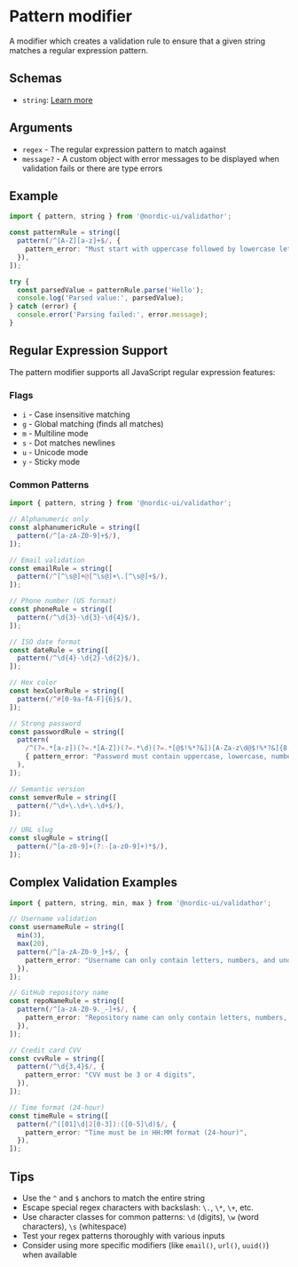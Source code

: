# Pattern modifier

A modifier which creates a validation rule to ensure that a given string matches a regular expression pattern.

## Schemas

- `string`: [Learn more](/schemas/string)

## Arguments

- `regex` - The regular expression pattern to match against
- `message?` - A custom object with error messages to be displayed when validation fails or there are type errors

## Example

```ts showLineNumbers
import { pattern, string } from '@nordic-ui/validathor';

const patternRule = string([
  pattern(/^[A-Z][a-z]+$/, {
    pattern_error: "Must start with uppercase followed by lowercase letters",
  }),
]);

try {
  const parsedValue = patternRule.parse('Hello');
  console.log('Parsed value:', parsedValue);
} catch (error) {
  console.error('Parsing failed:', error.message);
}
```

## Regular Expression Support

The pattern modifier supports all JavaScript regular expression features:

### Flags
- `i` - Case insensitive matching
- `g` - Global matching (finds all matches)
- `m` - Multiline mode
- `s` - Dot matches newlines
- `u` - Unicode mode
- `y` - Sticky mode

### Common Patterns

```ts showLineNumbers
import { pattern, string } from '@nordic-ui/validathor';

// Alphanumeric only
const alphanumericRule = string([
  pattern(/^[a-zA-Z0-9]+$/),
]);

// Email validation
const emailRule = string([
  pattern(/^[^\s@]+@[^\s@]+\.[^\s@]+$/),
]);

// Phone number (US format)
const phoneRule = string([
  pattern(/^\d{3}-\d{3}-\d{4}$/),
]);

// ISO date format
const dateRule = string([
  pattern(/^\d{4}-\d{2}-\d{2}$/),
]);

// Hex color
const hexColorRule = string([
  pattern(/^#[0-9a-fA-F]{6}$/),
]);

// Strong password
const passwordRule = string([
  pattern(
    /^(?=.*[a-z])(?=.*[A-Z])(?=.*\d)(?=.*[@$!%*?&])[A-Za-z\d@$!%*?&]{8,}$/,
    { pattern_error: "Password must contain uppercase, lowercase, number and special character" }
  ),
]);

// Semantic version
const semverRule = string([
  pattern(/^\d+\.\d+\.\d+$/),
]);

// URL slug
const slugRule = string([
  pattern(/^[a-z0-9]+(?:-[a-z0-9]+)*$/),
]);
```

## Complex Validation Examples

```ts showLineNumbers
import { pattern, string, min, max } from '@nordic-ui/validathor';

// Username validation
const usernameRule = string([
  min(3),
  max(20),
  pattern(/^[a-zA-Z0-9_]+$/, {
    pattern_error: "Username can only contain letters, numbers, and underscores",
  }),
]);

// GitHub repository name
const repoNameRule = string([
  pattern(/^[a-zA-Z0-9._-]+$/, {
    pattern_error: "Repository name can only contain letters, numbers, dots, hyphens, and underscores",
  }),
]);

// Credit card CVV
const cvvRule = string([
  pattern(/^\d{3,4}$/, {
    pattern_error: "CVV must be 3 or 4 digits",
  }),
]);

// Time format (24-hour)
const timeRule = string([
  pattern(/^([01]\d|2[0-3]):([0-5]\d)$/, {
    pattern_error: "Time must be in HH:MM format (24-hour)",
  }),
]);
```

## Tips

- Use the `^` and `$` anchors to match the entire string
- Escape special regex characters with backslash: `\.`, `\*`, `\+`, etc.
- Use character classes for common patterns: `\d` (digits), `\w` (word characters), `\s` (whitespace)
- Test your regex patterns thoroughly with various inputs
- Consider using more specific modifiers (like `email()`, `url()`, `uuid()`) when available